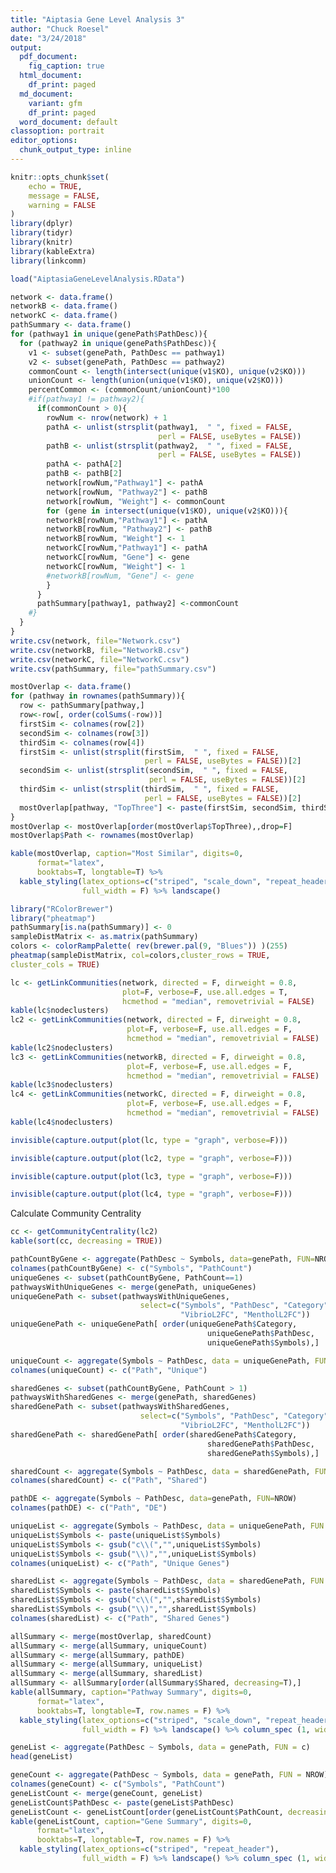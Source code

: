 ```yaml
---
title: "Aiptasia Gene Level Analysis 3"
author: "Chuck Roesel"
date: "3/24/2018"
output:
  pdf_document:
    fig_caption: true
  html_document:
    df_print: paged
  md_document:
    variant: gfm
    df_print: paged
  word_document: default
classoption: portrait
editor_options: 
  chunk_output_type: inline
---
```


```r
knitr::opts_chunk$set(
	echo = TRUE,
	message = FALSE,
	warning = FALSE
)
library(dplyr)
library(tidyr)
library(knitr)
library(kableExtra)
library(linkcomm)
```

```r
load("AiptasiaGeneLevelAnalysis.RData")
```


```r
network <- data.frame()
networkB <- data.frame()
networkC <- data.frame()
pathSummary <- data.frame()
for (pathway1 in unique(genePath$PathDesc)){
  for (pathway2 in unique(genePath$PathDesc)){
    v1 <- subset(genePath, PathDesc == pathway1)
    v2 <- subset(genePath, PathDesc == pathway2)
    commonCount <- length(intersect(unique(v1$KO), unique(v2$KO)))
    unionCount <- length(union(unique(v1$KO), unique(v2$KO)))
    percentCommon <- (commonCount/unionCount)*100
    #if(pathway1 != pathway2){
      if(commonCount > 0){
        rowNum <- nrow(network) + 1
        pathA <- unlist(strsplit(pathway1,  " ", fixed = FALSE, 
                                 perl = FALSE, useBytes = FALSE))
        pathB <- unlist(strsplit(pathway2,  " ", fixed = FALSE, 
                                 perl = FALSE, useBytes = FALSE))
        pathA <- pathA[2]
        pathB <- pathB[2]
        network[rowNum,"Pathway1"] <- pathA
        network[rowNum, "Pathway2"] <- pathB
        network[rowNum, "Weight"] <- commonCount
        for (gene in intersect(unique(v1$KO), unique(v2$KO))){
        networkB[rowNum,"Pathway1"] <- pathA
        networkB[rowNum, "Pathway2"] <- pathB
        networkB[rowNum, "Weight"] <- 1
        networkC[rowNum,"Pathway1"] <- pathA
        networkC[rowNum, "Gene"] <- gene
        networkC[rowNum, "Weight"] <- 1
        #networkB[rowNum, "Gene"] <- gene
        }
      }
      pathSummary[pathway1, pathway2] <-commonCount
    #}
  }
}
write.csv(network, file="Network.csv")
write.csv(networkB, file="NetworkB.csv")
write.csv(networkC, file="NetworkC.csv")
write.csv(pathSummary, file="pathSummary.csv")
```


```r
mostOverlap <- data.frame()
for (pathway in rownames(pathSummary)){
  row <- pathSummary[pathway,]
  row<-row[, order(colSums(-row))]
  firstSim <- colnames(row[2])
  secondSim <- colnames(row[3])
  thirdSim <- colnames(row[4])
  firstSim <- unlist(strsplit(firstSim,  " ", fixed = FALSE, 
                              perl = FALSE, useBytes = FALSE))[2]
  secondSim <- unlist(strsplit(secondSim,  " ", fixed = FALSE, 
                               perl = FALSE, useBytes = FALSE))[2]
  thirdSim <- unlist(strsplit(thirdSim,  " ", fixed = FALSE, 
                              perl = FALSE, useBytes = FALSE))[2]
  mostOverlap[pathway, "TopThree"] <- paste(firstSim, secondSim, thirdSim, sep="    ")
}
mostOverlap <- mostOverlap[order(mostOverlap$TopThree),,drop=F]
mostOverlap$Path <- rownames(mostOverlap)
```

\newpage

```r
kable(mostOverlap, caption="Most Similar", digits=0, 
      format="latex", 
      booktabs=T, longtable=T) %>% 
  kable_styling(latex_options=c("striped", "scale_down", "repeat_header"), 
                full_width = F) %>% landscape()
```


```r
library("RColorBrewer")
library("pheatmap")
pathSummary[is.na(pathSummary)] <- 0
sampleDistMatrix <- as.matrix(pathSummary)
colors <- colorRampPalette( rev(brewer.pal(9, "Blues")) )(255)
pheatmap(sampleDistMatrix, col=colors,cluster_rows = TRUE,
cluster_cols = TRUE)
```

```r
lc <- getLinkCommunities(network, directed = F, dirweight = 0.8, 
                         plot=F, verbose=F, use.all.edges = T, 
                         hcmethod = "median", removetrivial = FALSE)
kable(lc$nodeclusters)
lc2 <- getLinkCommunities(network, directed = F, dirweight = 0.8, 
                          plot=F, verbose=F, use.all.edges = F, 
                          hcmethod = "median", removetrivial = FALSE)
kable(lc2$nodeclusters)
lc3 <- getLinkCommunities(networkB, directed = F, dirweight = 0.8, 
                          plot=F, verbose=F, use.all.edges = F, 
                          hcmethod = "median", removetrivial = FALSE)
kable(lc3$nodeclusters)
lc4 <- getLinkCommunities(networkC, directed = F, dirweight = 0.8, 
                          plot=F, verbose=F, use.all.edges = F, 
                          hcmethod = "median", removetrivial = FALSE)
kable(lc4$nodeclusters)
```

\newpage

```r
invisible(capture.output(plot(lc, type = "graph", verbose=F)))
```

\newpage

```r
invisible(capture.output(plot(lc2, type = "graph", verbose=F)))
```

\newpage

```r
invisible(capture.output(plot(lc3, type = "graph", verbose=F)))
```

\newpage

```r
invisible(capture.output(plot(lc4, type = "graph", verbose=F)))
```

\newpage

Calculate Community Centrality

```r
cc <- getCommunityCentrality(lc2)
kable(sort(cc, decreasing = TRUE))
```

```r
pathCountByGene <- aggregate(PathDesc ~ Symbols, data=genePath, FUN=NROW)
colnames(pathCountByGene) <- c("Symbols", "PathCount")
uniqueGenes <- subset(pathCountByGene, PathCount==1)
pathwaysWithUniqueGenes <- merge(genePath, uniqueGenes)
uniqueGenePath <- subset(pathwaysWithUniqueGenes, 
                             select=c("Symbols", "PathDesc", "Category", 
                                      "VibrioL2FC", "MentholL2FC"))
uniqueGenePath <- uniqueGenePath[ order(uniqueGenePath$Category, 
                                            uniqueGenePath$PathDesc, 
                                            uniqueGenePath$Symbols),]
```
```r
uniqueCount <- aggregate(Symbols ~ PathDesc, data = uniqueGenePath, FUN = NROW)
colnames(uniqueCount) <- c("Path", "Unique")
```
```r
sharedGenes <- subset(pathCountByGene, PathCount > 1)
pathwaysWithSharedGenes <- merge(genePath, sharedGenes)
sharedGenePath <- subset(pathwaysWithSharedGenes, 
                             select=c("Symbols", "PathDesc", "Category", 
                                      "VibrioL2FC", "MentholL2FC"))
sharedGenePath <- sharedGenePath[ order(sharedGenePath$Category, 
                                            sharedGenePath$PathDesc, 
                                            sharedGenePath$Symbols),]
```
```r
sharedCount <- aggregate(Symbols ~ PathDesc, data = sharedGenePath, FUN = NROW)
colnames(sharedCount) <- c("Path", "Shared")
```
```r
pathDE <- aggregate(Symbols ~ PathDesc, data=genePath, FUN=NROW)
colnames(pathDE) <- c("Path", "DE")
```
```r
uniqueList <- aggregate(Symbols ~ PathDesc, data = uniqueGenePath, FUN = c)
uniqueList$Symbols <- paste(uniqueList$Symbols)
uniqueList$Symbols <- gsub("c\\(","",uniqueList$Symbols)
uniqueList$Symbols <- gsub("\\)","",uniqueList$Symbols)
colnames(uniqueList) <- c("Path", "Unique Genes")
```

```r
sharedList <- aggregate(Symbols ~ PathDesc, data = sharedGenePath, FUN = c)
sharedList$Symbols <- paste(sharedList$Symbols)
sharedList$Symbols <- gsub("c\\(","",sharedList$Symbols)
sharedList$Symbols <- gsub("\\)","",sharedList$Symbols)
colnames(sharedList) <- c("Path", "Shared Genes")
```


```r
allSummary <- merge(mostOverlap, sharedCount)
allSummary <- merge(allSummary, uniqueCount)
allSummary <- merge(allSummary, pathDE)
allSummary <- merge(allSummary, uniqueList)
allSummary <- merge(allSummary, sharedList)
allSummary <- allSummary[order(allSummary$Shared, decreasing=T),]
kable(allSummary, caption="Pathway Summary", digits=0, 
      format="latex", 
      booktabs=T, longtable=T, row.names = F) %>% 
  kable_styling(latex_options=c("striped", "scale_down", "repeat_header"), 
                full_width = F) %>% landscape() %>% column_spec (1, width = "10em") %>% column_spec (2, width = "6em")%>% column_spec(6, width = "10em") %>% column_spec(7, width = "10em")

```

```r
geneList <- aggregate(PathDesc ~ Symbols, data = genePath, FUN = c)
head(geneList)
```
```r
geneCount <- aggregate(PathDesc ~ Symbols, data = genePath, FUN = NROW)
colnames(geneCount) <- c("Symbols", "PathCount")
geneListCount <- merge(geneCount, geneList)
geneListCount$PathDesc <- paste(geneList$PathDesc)
geneListCount <- geneListCount[order(geneListCount$PathCount, decreasing=T),]
kable(geneListCount, caption="Gene Summary", digits=0, 
      format="latex", 
      booktabs=T, longtable=T, row.names = F) %>% 
  kable_styling(latex_options=c("striped", "repeat_header"), 
                full_width = F) %>% landscape() %>% column_spec (1, width = "10em") %>% column_spec (3, width = "30em")

```

